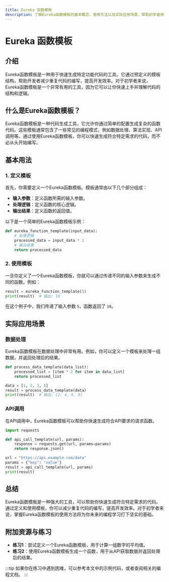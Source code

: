 ```yaml
---
title: Eureka 函数模板
description: 了解Eureka函数模板的基本概念、使用方法以及实际应用场景，帮助初学者快速掌握这一编程工具。
---
```


# Eureka 函数模板

## 介绍

Eureka函数模板是一种用于快速生成特定功能代码的工具。它通过预定义的模板结构，帮助开发者减少重复代码的编写，提高开发效率。对于初学者来说，Eureka函数模板是一个非常有用的工具，因为它可以让你快速上手并理解代码的结构和逻辑。

## 什么是Eureka函数模板？

Eureka函数模板是一种代码生成工具，它允许你通过简单的配置生成复杂的函数代码。这些模板通常包含了一些常见的编程模式，例如数据处理、算法实现、API调用等。通过使用Eureka函数模板，你可以快速生成符合特定需求的代码，而不必从头开始编写。

## 基本用法

### 1. 定义模板

首先，你需要定义一个Eureka函数模板。模板通常由以下几个部分组成：

- **输入参数**：定义函数所需的输入参数。
- **处理逻辑**：定义函数的核心逻辑。
- **输出结果**：定义函数的返回值。

以下是一个简单的Eureka函数模板示例：

```python
def eureka_function_template(input_data):
    # 处理逻辑
    processed_data = input_data * 2
    # 输出结果
    return processed_data
```

### 2. 使用模板

一旦你定义了一个Eureka函数模板，你就可以通过传递不同的输入参数来生成不同的函数。例如：

```python
result = eureka_function_template(5)
print(result)  # 输出: 10
```

在这个例子中，我们传递了输入参数 `5`，函数返回了 `10`。

## 实际应用场景

### 数据处理

Eureka函数模板在数据处理中非常有用。例如，你可以定义一个模板来处理一组数据，并返回处理后的结果。

```python
def process_data_template(data_list):
    processed_list = [item * 2 for item in data_list]
    return processed_list

data = [1, 2, 3, 4]
result = process_data_template(data)
print(result)  # 输出: [2, 4, 6, 8]
```

### API调用

在API调用中，Eureka函数模板可以帮助你快速生成符合API要求的请求函数。

```python
import requests

def api_call_template(url, params):
    response = requests.get(url, params=params)
    return response.json()

url = "https://api.example.com/data"
params = {"key": "value"}
result = api_call_template(url, params)
print(result)
```

## 总结

Eureka函数模板是一种强大的工具，可以帮助你快速生成符合特定需求的代码。通过定义和使用模板，你可以减少重复代码的编写，提高开发效率。对于初学者来说，掌握Eureka函数模板的使用方法将为你未来的编程学习打下坚实的基础。

## 附加资源与练习

- **练习1**：尝试定义一个Eureka函数模板，用于计算一组数字的平均值。
- **练习2**：使用Eureka函数模板生成一个函数，用于从API获取数据并返回处理后的结果。

:::tip
如果你在练习中遇到困难，可以参考本文中的示例代码，或者查阅相关的编程文档。
:::